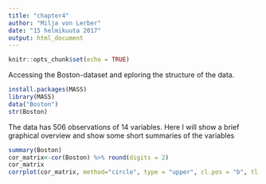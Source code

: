 ```yaml
---
title: "chapter4"
author: "Milja von Lerber"
date: "15 helmikuuta 2017"
output: html_document
---
```


```r
knitr::opts_chunk$set(echo = TRUE)
```

Accessing the Boston-dataset and eploring the structure of the data.

```r
install.packages(MASS)
library(MASS)
data("Boston")
str(Boston)
```
The data has 506 observations of 14 variables.
Here I will show a brief graphical overview and show some short summaries of the variables

```r
summary(Boston)
cor_matrix<-cor(Boston) %>% round(digits = 2)
cor_matrix
corrplot(cor_matrix, method="circle", type = "upper", cl.pos = "b", tl.pos = "d", tl.cex = 0.6)
```

